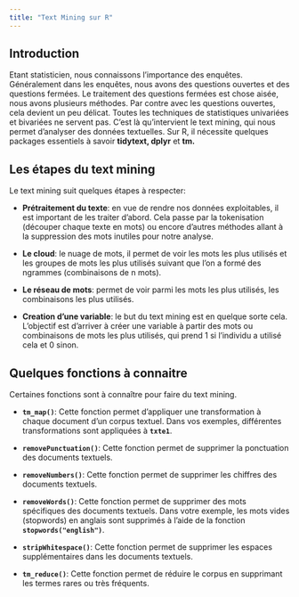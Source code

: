 ---
title: "Text Mining sur R"
---

## Introduction

Etant statisticien, nous connaissons l'importance des enquêtes. Généralement dans les enquêtes, nous avons des questions ouvertes et des questions fermées. Le traitement des questions fermées est chose aisée, nous avons plusieurs méthodes. Par contre avec les questions ouvertes, cela devient un peu délicat. Toutes les techniques de statistiques univariées et bivariées ne servent pas. C'est là qu'intervient le text mining, qui nous permet d'analyser des données textuelles. Sur R, il nécessite quelques packages essentiels à savoir **tidytext, dplyr** et **tm.**

## Les étapes du text mining

Le text mining suit quelques étapes à respecter:

-   **Prétraitement du texte**: en vue de rendre nos données exploitables, il est important de les traiter d'abord. Cela passe par la tokenisation (découper chaque texte en mots) ou encore d'autres méthodes allant à la suppression des mots inutiles pour notre analyse.

-   **Le cloud**: le nuage de mots, il permet de voir les mots les plus utilisés et les groupes de mots les plus utilisés suivant que l'on a formé des ngrammes (combinaisons de n mots).

-   **Le réseau de mots**: permet de voir parmi les mots les plus utilisés, les combinaisons les plus utilisés.

-   **Creation d'une variable**: le but du text mining est en quelque sorte cela. L'objectif est d'arriver à créer une variable à partir des mots ou combinaisons de mots les plus utilisés, qui prend 1 si l'individu a utilisé cela et 0 sinon.

## Quelques fonctions à connaitre

Certaines fonctions sont à connaître pour faire du text mining.

-   **`tm_map()`**: Cette fonction permet d'appliquer une transformation à chaque document d'un corpus textuel. Dans vos exemples, différentes transformations sont appliquées à **`txte1`**.

-   **`removePunctuation()`**: Cette fonction permet de supprimer la ponctuation des documents textuels.

-   **`removeNumbers()`**: Cette fonction permet de supprimer les chiffres des documents textuels.

-   **`removeWords()`**: Cette fonction permet de supprimer des mots spécifiques des documents textuels. Dans votre exemple, les mots vides (stopwords) en anglais sont supprimés à l'aide de la fonction **`stopwords("english")`**.

-   **`stripWhitespace()`**: Cette fonction permet de supprimer les espaces supplémentaires dans les documents textuels.

-   **`tm_reduce()`**: Cette fonction permet de réduire le corpus en supprimant les termes rares ou très fréquents.
